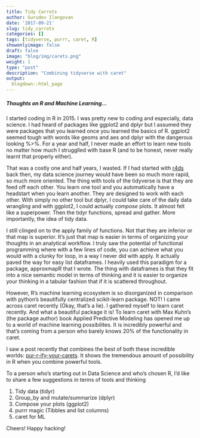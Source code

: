 ```yaml
---
title: Tidy Carrots
author: Gurudev Ilangovan
date: '2017-09-21'
slug: tidy_carrots
categories: []
tags: [tidyverse, purrr, caret, R]
showonlyimage: false
draft: false
image: "blog/img/carets.png"
weight: 1
type: "post"
description: "Combining tidyverse with caret"
output:
  blogdown::html_page
---
```


##### Thoughts on R and Machine Learning... 

I started coding in R in 2015. I was pretty new to coding and especially, data science. I had heard of packages like ggplot2 and dplyr but I assumed they were packages that you learned once you learned the basics of R. ggplot2 seemed tough with words like geoms and aes and dplyr with the dangerous looking %>%. For a year and half, I never made an effort to learn new tools no matter how much I strugglled with base R (and to be honest, never really learnt that properly either). 

That was a costly one and half years, I wasted. If I had started with [r4ds](http://r4ds.had.co.nz/) back then, my data science journey would have been so much more rapid, so much more oriented. The thing with tools of the tidyverse is that they are feed off each other. You learn one tool and you automatically have a headstart when you learn another. They are designed to work with each other. With simply no other tool but dplyr, I could take care of the daily data wrangling and with ggplot2, I could actually *compose* plots. It almost felt like a superpower. Then the tidyr functions, spread and gather. More importantly, the idea of tidy data.  

I still clinged on to the apply family of functions. Not that they are inferior or that map is superior. It's just that map is easier in terms of organizing your thoughts in an analytical workflow. I truly saw the potential of functional programming where with a few lines of code, you can achieve what you would with a clunky for loop, in a way I never did with apply. It actually paved the way for easy list dataframes. I heavily used this paradigm for a package, approxmapR that I wrote. The thing with dataframes is that they fit into a nice semantic model in terms of thinking and it is easier to organize your thinking in a tabular fashion that if it is scattered throughout. 

However, R's machine learning ecosystem is so disorganized in comparison with python's beautifully centralized scikit-learn package. NOT! I came across caret recently (Okay, that's a lie). I gathered myself to learn caret recently. And what a beautiful package it is! To learn caret with Max Kuhn's (the package author) book Applied Predictive Modeling has opened me up to a world of machine learning possibilites. It is incredibly powerful and that's coming from a person who barely knows 20% of the functionality in caret. 

I saw a post recently that combines the best of both these incredible worlds: [pur-r-ify-your-carets](https://rsangole.netlify.com/post/pur-r-ify-your-carets/). It shows the tremendous amount of possibility in R when you combine powerful tools. 

To a person who's starting out in Data Science and who's chosen R, I'd like to share a few suggestions in terms of tools and thinking

1. Tidy data (tidyr)
1. Group_by and mutate/summarize (dplyr)
1. Compose your plots (ggplot2)
1. purrr magic (Tibbles and list columns)
1. caret for ML

Cheers! Happy hacking!